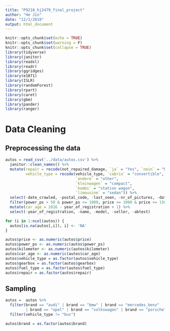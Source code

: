 ```yaml
---
title: "P9210_hj2479_final_project"
author: "He Jin"
date: "12/1/2018"
output: html_document
---
```


```r
knitr::opts_chunk$set(echo = TRUE)
knitr::opts_chunk$set(warning = F)
knitr::opts_chunk$set(collapse = TRUE)
library(tidyverse)
library(janitor)
library(readxl)
library(readr)
library(ggridges)
library(e1071)
library(ISLR)
library(randomForest)
library(rpart)
library(caret)
library(gbm)
library(pander)
library(ranger)
```

# Data Cleaning
## Preprocessing the data
```r
autos = read_csv('../data/autos.csv') %>%
  janitor::clean_names() %>%
  mutate(repair = recode(not_repaired_damage, `ja` = "Yes", `nein` = "No"),
         vehicle_type = recode(vehicle_type, `cabrio` = "convertible",
                               `andere` = "other",
                               `kleinwagen` = "compact",
                               `kombi` = "station wagon",
                               `limousine` = "sedan")) %>%
  select(-date_crawled, -postal_code, -last_seen, -nr_of_pictures, -date_created,-offer_type, -not_repaired_damage, -month_of_registration) %>%
  filter(power_ps > 50 & power_ps <= 1000, price >= 1000 & price <= 150000,  year_of_registration > 1950 & year_of_registration <= 2016) %>%
  mutate(car_age = 2016 - year_of_registration + 1) %>%
  select(-year_of_registration, -name, -model, -seller, -abtest)

for (i in 1:ncol(autos)) {
  autos[is.na(autos[,i]), i] <- 'NA'
}

autos$price <- as.numeric(autos$price)
autos$power_ps <- as.numeric(autos$power_ps)
autos$kilometer <- as.numeric(autos$kilometer)
autos$car_age <- as.numeric(autos$car_age)
autos$vehicle_type = as.factor(autos$vehicle_type)
autos$gearbox = as.factor(autos$gearbox)
autos$fuel_type = as.factor(autos$fuel_type)
autos$repair = as.factor(autos$repair)
```

## Sampling
```r
autos =  autos %>%
  filter(brand == "audi" | brand == "bmw" | brand == "mercedes_benz"
         | brand == "opel" | brand == "volkswagen" | brand == "porsche") %>%
  filter(vehicle_type != "bus") 

autos$brand = as.factor(autos$brand)
```

